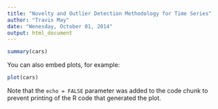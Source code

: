 ```yaml
---
title: "Novelty and Outlier Detection Methodology for Time Series"
author: "Travis May"
date: "Wenesday, October 01, 2014"
output: html_document
---
```



```r
summary(cars)
```

You can also embed plots, for example:

```r
plot(cars)
```

Note that the `echo = FALSE` parameter was added to the code chunk to prevent printing of the R code that generated the plot.

